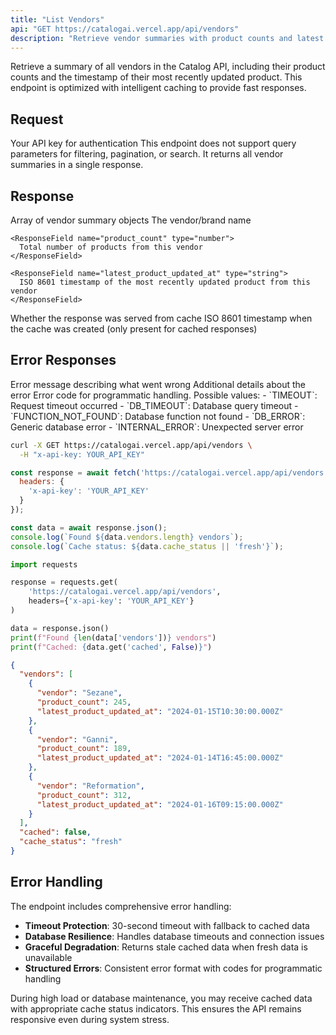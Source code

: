 ```yaml
---
title: "List Vendors"
api: "GET https://catalogai.vercel.app/api/vendors"
description: "Retrieve vendor summaries with product counts and latest update timestamps"
---
```


Retrieve a summary of all vendors in the Catalog API, including their product counts and the timestamp of their most recently updated product. This endpoint is optimized with intelligent caching to provide fast responses.

## Request

<ParamField header="x-api-key" type="string" required>
  Your API key for authentication
</ParamField>

<Note>
This endpoint does not support query parameters for filtering, pagination, or search. It returns all vendor summaries in a single response.
</Note>

## Response

<ResponseField name="vendors" type="array">
  Array of vendor summary objects
  
  <Expandable title="Vendor Summary Object">
    <ResponseField name="vendor" type="string">
      The vendor/brand name
    </ResponseField>
    
    <ResponseField name="product_count" type="number">
      Total number of products from this vendor
    </ResponseField>
    
    <ResponseField name="latest_product_updated_at" type="string">
      ISO 8601 timestamp of the most recently updated product from this vendor
    </ResponseField>
  </Expandable>
</ResponseField>

<ResponseField name="cached" type="boolean">
  Whether the response was served from cache
</ResponseField>

<ResponseField name="cache_timestamp" type="string" optional>
  ISO 8601 timestamp when the cache was created (only present for cached responses)
</ResponseField>

<ResponseField name="cache_status" type="string" optional>
</ResponseField>

## Error Responses

<ResponseField name="error" type="string">
  Error message describing what went wrong
</ResponseField>

<ResponseField name="details" type="string" optional>
  Additional details about the error
</ResponseField>

<ResponseField name="code" type="string" optional>
  Error code for programmatic handling. Possible values:
  - `TIMEOUT`: Request timeout occurred
  - `DB_TIMEOUT`: Database query timeout
  - `FUNCTION_NOT_FOUND`: Database function not found
  - `DB_ERROR`: Generic database error
  - `INTERNAL_ERROR`: Unexpected server error
</ResponseField>

<RequestExample>

```bash cURL
curl -X GET https://catalogai.vercel.app/api/vendors \
  -H "x-api-key: YOUR_API_KEY"
```

```javascript JavaScript
const response = await fetch('https://catalogai.vercel.app/api/vendors', {
  headers: {
    'x-api-key': 'YOUR_API_KEY'
  }
});

const data = await response.json();
console.log(`Found ${data.vendors.length} vendors`);
console.log(`Cache status: ${data.cache_status || 'fresh'}`);
```

```python Python
import requests

response = requests.get(
    'https://catalogai.vercel.app/api/vendors',
    headers={'x-api-key': 'YOUR_API_KEY'}
)

data = response.json()
print(f"Found {len(data['vendors'])} vendors")
print(f"Cached: {data.get('cached', False)}")
```

</RequestExample>

<ResponseExample>

```json Success Response
{
  "vendors": [
    {
      "vendor": "Sezane",
      "product_count": 245,
      "latest_product_updated_at": "2024-01-15T10:30:00.000Z"
    },
    {
      "vendor": "Ganni", 
      "product_count": 189,
      "latest_product_updated_at": "2024-01-14T16:45:00.000Z"
    },
    {
      "vendor": "Reformation",
      "product_count": 312,
      "latest_product_updated_at": "2024-01-16T09:15:00.000Z"
    }
  ],
  "cached": false,
  "cache_status": "fresh"
}
```

</ResponseExample>

## Error Handling

The endpoint includes comprehensive error handling:

- **Timeout Protection**: 30-second timeout with fallback to cached data
- **Database Resilience**: Handles database timeouts and connection issues
- **Graceful Degradation**: Returns stale cached data when fresh data is unavailable
- **Structured Errors**: Consistent error format with codes for programmatic handling

<Warning>
During high load or database maintenance, you may receive cached data with appropriate cache status indicators. This ensures the API remains responsive even during system stress.
</Warning>